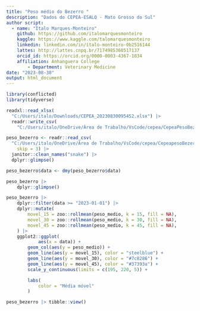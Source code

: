 ```yaml
---
title: "Peso médio do Bezerro "
description: "Dados do CEPEA-ESALQ - Mato Grosso do Sul"
author script: 
  - name: "Ítalo Marques-Monteiro"
    github: https://github.com/italomarquesmonteiro
    kaggle: https://www.kaggle.com/talomarquesmonteiro
    linkedin: linkedin.com/in/ítalo-monteiro-0b2516144
    lattes: http://lattes.cnpq.br/7174985368517137
    orcid_id: https://orcid.org/0000-0003-4367-1034
    affiliation: Anhanguera College  
        - Department: Veterinary Medicine
date: "2023-08-30"
output: html_document
---
```


```r
library(conflicted)
library(tidyverse)
```

```r
readxl::read_xlsx(
  "C:/Users/italo/Downloads/CEPEA_20230830095452.xlsx") |>
  readr::write_csv(
    "C:/Users/italo/OneDrive/Área de Trabalho/VsCode/cepea/CepeaPesoBezerro.csv")
```


```r
peso_bezerro <- readr::read_csv(
  "C:/Users/italo/OneDrive/Área de Trabalho/VsCode/cepea/CepeapesoBezerro.csv",
    skip = 3) |>
  janitor::clean_names("snake") |>
  dplyr::glimpse()
```

```r
peso_bezerro$data <- dmy(peso_bezerro$data)
```

```r
peso_bezerro |>
    dplyr::glimpse()
```


```r
peso_bezerro |>
    dplyr::filter(data >= "2023-01-01") |>
    dplyr::mutate(
        movel_15 = zoo::rollmean(peso_medio, k = 15, fill = NA),
        movel_30 = zoo::rollmean(peso_medio, k = 30, fill = NA),
        movel_45 = zoo::rollmean(peso_medio, k = 45, fill = NA),
    ) |>
    ggplot2::ggplot(
            aes(x = data)) +
        geom_col(aes(y = peso_medio)) +
        geom_line(aes(y = movel_15), color = "steelblue") +
        geom_line(aes(y = movel_30), color = "#7c8286") +
        geom_line(aes(y = movel_45), color = "#37393a") +
        scale_y_continuous(limits = c(195, 220, 5)) +

        labs(
            color = "Média móvel"
        )
```


```r
peso_bezerro |> tibble::view()
```